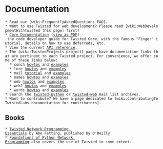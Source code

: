 = Documentation =

 * Read our [wiki:FrequentlyAskedQuestions FAQ].
 * Want to use Twisted for web development? Please read [wiki:WebDevelopmentWithTwisted this page] first!
 * [http://twistedmatrix.com/projects/core/documentation/howto/index.html Core Documentation] ([http://twistedmatrix.com/projects/core/documentation/howto/book.pdf view as PDF]) - the code developer guide for Twisted Core, with the famous "Finger" tutorial, details on how to use deferreds, etc.
 * View the current [http://twistedmatrix.com/documents/current/api/ API reference].
 * The [wiki:TwistedProjects project] pages have documentation links that are pertinent to each Twisted project. For convenience, we offer some of these links below:
   * conch [http://twistedmatrix.com/projects/conch/documentation/howto/ howtos] and [http://twistedmatrix.com/projects/conch/documentation/examples/ examples]
   * lore [http://twistedmatrix.com/projects/lore/documentation/howto/ howtos] and [http://twistedmatrix.com/projects/lore/documentation/examples/ examples]
   * mail [http://twistedmatrix.com/projects/mail/documentation/tutorial/ tutorial] and [http://twistedmatrix.com/projects/mail/documentation/examples/ examples]
   * names [http://twistedmatrix.com/projects/names/documentation/howto/ howtos] and [http://twistedmatrix.com/projects/names/documentation/examples/ examples]
   * web [http://twistedmatrix.com/projects/web/documentation/howto/ howtos] and [http://twistedmatrix.com/projects/web/documentation/examples/ examples]
   * web2 [http://twistedmatrix.com/projects/web2/documentation/howto/ howtos] and [http://twistedmatrix.com/projects/web2/documentation/examples/ examples]
   * words [http://twistedmatrix.com/projects/words/documentation/howto/ howtos] and [http://twistedmatrix.com/projects/words/documentation/examples/ examples]
 * Search the [http://www.google.com/search?q=site%3Atwistedmatrix.com+inurl%3Apipermail%2Ftwisted-python&btnG=Search twisted-python] or [http://www.google.com/search?q=site%3Atwistedmatrix.com+inurl%3Apipermail%2Ftwisted-web&btnG=Search twisted-web] mail list archives.
 * Want to contribute? We have a page dedicated to [wiki:ContributingToTwistedLabs documentation for contributors].

== Books == 

 * [http://www.amazon.com/exec/obidos/ASIN/0596100329/httpitamorg-20?creative=327641&camp=14573&link_code=as1 Twisted Network Programming Essentials] by Abe Fetting, published by O'Reilly.
 * [http://www.amazon.com/exec/obidos/ASIN/1590593715/httpitamorg-20?creative=327641&camp=14573&link_code=as1 Foundations of Python Network Programming] also covers the use of Twisted to some extent.

